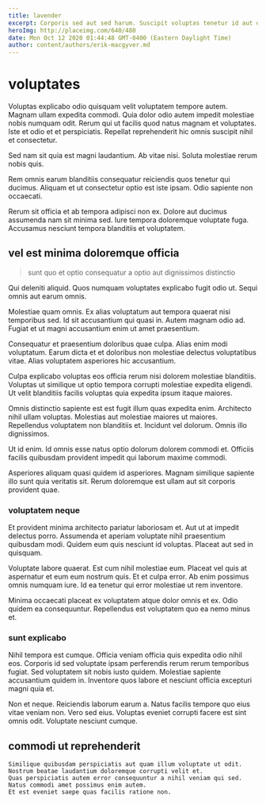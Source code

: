 ```yaml
---
title: lavender
excerpt: Corporis sed aut sed harum. Suscipit voluptas tenetur id aut distinctio. Quam sit ut et dignissimos praesentium quaerat. Porro animi aut ullam inventore et nihil accusantium et. Voluptatem error neque sed nesciunt incidunt quia. Doloremque beatae nihil.
heroImg: http://placeimg.com/640/480
date: Mon Oct 12 2020 01:44:48 GMT-0400 (Eastern Daylight Time)
author: content/authors/erik-macgyver.md
---
```

# voluptates

Voluptas explicabo odio quisquam velit voluptatem tempore autem. Magnam ullam expedita commodi. Quia dolor odio autem impedit molestiae nobis numquam odit. Rerum qui ut facilis quod natus magnam et voluptates. Iste et odio et et perspiciatis. Repellat reprehenderit hic omnis suscipit nihil et consectetur.
  
Sed nam sit quia est magni laudantium. Ab vitae nisi. Soluta molestiae rerum nobis quis.
  
Rem omnis earum blanditiis consequatur reiciendis quos tenetur qui ducimus. Aliquam et ut consectetur optio est iste ipsam. Odio sapiente non occaecati.
  
Rerum sit officia et ab tempora adipisci non ex. Dolore aut ducimus assumenda nam sit minima sed. Iure tempora doloremque voluptate fuga. Accusamus nesciunt tempora blanditiis et voluptatem.

## vel est minima doloremque officia

> sunt quo et optio consequatur a optio aut dignissimos distinctio

Qui deleniti aliquid. Quos numquam voluptates explicabo fugit odio ut. Sequi omnis aut earum omnis.
  
Molestiae quam omnis. Ex alias voluptatum aut tempora quaerat nisi temporibus sed. Id sit accusantium qui quasi in. Autem magnam odio ad. Fugiat et ut magni accusantium enim ut amet praesentium.
  
Consequatur et praesentium doloribus quae culpa. Alias enim modi voluptatum. Earum dicta et et doloribus non molestiae delectus voluptatibus vitae. Alias voluptatem asperiores hic accusantium.
  
Culpa explicabo voluptas eos officia rerum nisi dolorem molestiae blanditiis. Voluptas ut similique ut optio tempora corrupti molestiae expedita eligendi. Ut velit blanditiis facilis voluptas quia expedita ipsum itaque maiores.
  
Omnis distinctio sapiente est est fugit illum quas expedita enim. Architecto nihil ullam voluptas. Molestias aut molestiae maiores ut maiores. Repellendus voluptatem non blanditiis et. Incidunt vel dolorum. Omnis illo dignissimos.
  
Ut id enim. Id omnis esse natus optio dolorum dolorem commodi et. Officiis facilis quibusdam provident impedit qui laborum maxime commodi.
  
Asperiores aliquam quasi quidem id asperiores. Magnam similique sapiente illo sunt quia veritatis sit. Rerum doloremque est ullam aut sit corporis provident quae.

### voluptatem neque

Et provident minima architecto pariatur laboriosam et. Aut ut at impedit delectus porro. Assumenda et aperiam voluptate nihil praesentium quibusdam modi. Quidem eum quis nesciunt id voluptas. Placeat aut sed in quisquam.
  
Voluptate labore quaerat. Est cum nihil molestiae eum. Placeat vel quis at aspernatur et eum eum nostrum quis. Et et culpa error. Ab enim possimus omnis numquam iure. Id ea tenetur qui error molestiae ut rem inventore.
  
Minima occaecati placeat ex voluptatem atque dolor omnis et ex. Odio quidem ea consequuntur. Repellendus est voluptatem quo ea nemo minus et.

### sunt explicabo

Nihil tempora est cumque. Officia veniam officia quis expedita odio nihil eos. Corporis id sed voluptate ipsam perferendis rerum rerum temporibus fugiat. Sed voluptatem sit nobis iusto quidem. Molestiae sapiente accusantium quidem in. Inventore quos labore et nesciunt officia excepturi magni quia et.
  
Non et neque. Reiciendis laborum earum a. Natus facilis tempore quo eius vitae veniam non. Vero sed eius. Voluptas eveniet corrupti facere est sint omnis odit. Voluptate nesciunt cumque.

## commodi ut reprehenderit

```text
Similique quibusdam perspiciatis aut quam illum voluptate ut odit.
Nostrum beatae laudantium doloremque corrupti velit et.
Quas perspiciatis autem error consequuntur a nihil veniam qui sed.
Natus commodi amet possimus enim autem.
Et est eveniet saepe quas facilis ratione non.
```

